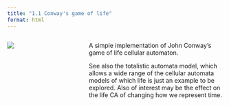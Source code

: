 ```yaml
---
title: "1.1 Conway's game of life"
format: html
---
```


:::: {.columns}
::: {.column width=35%}
[![](1.1-life.png)](1.1-life.nlogo)
:::

::: {.column width=65%}
A simple implementation of John Conway’s game of life cellular automaton.

See also the totalistic automata model, which allows a wide range of the cellular automata models of which life is just an example to be explored. Also of interest may be the effect on the life CA of changing how we represent time.
:::
::::
